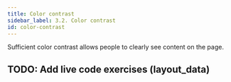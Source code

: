 ```yaml
---
title: Color contrast
sidebar_label: 3.2. Color contrast
id: color-contrast
---
```


Sufficient color contrast allows people to clearly see content on the page.

## TODO: Add live code exercises (layout_data)
